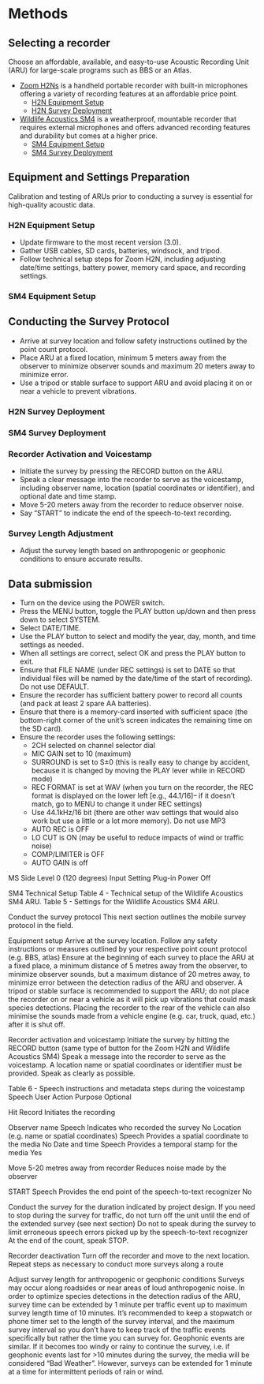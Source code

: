 # Methods

## Selecting a recorder

Choose an affordable, available, and easy-to-use Acoustic Recording Unit (ARU) for large-scale programs such as BBS or an Atlas.

- [Zoom H2Ns]() is a handheld portable recorder with built-in microphones offering a variety of recording features at an affordable price point.
  + [H2N Equipment Setup](#h2n-equipment-setup)
  + [H2N Survey Deployment](#h2n-survey-deployment)
- [Wildlife Acoustics SM4]() is a weatherproof, mountable recorder that requires external microphones and offers advanced recording features and durability but comes at a higher price.
  + [SM4 Equipment Setup](#sm4-equipment-setup)
  + [SM4 Survey Deployment](#h2n-survey-deployment)
    
## Equipment and Settings Preparation

Calibration and testing of ARUs prior to conducting a survey is essential for high-quality acoustic data.

### H2N Equipment Setup

- Update firmware to the most recent version (3.0).
- Gather USB cables, SD cards, batteries, windsock, and tripod.
- Follow technical setup steps for Zoom H2N, including adjusting date/time settings, battery power, memory card space, and recording settings.

### SM4 Equipment Setup

## Conducting the Survey Protocol

- Arrive at survey location and follow safety instructions outlined by the point count protocol.
- Place ARU at a fixed location, minimum 5 meters away from the observer to minimize observer sounds and maximum 20 meters away to minimize error.
- Use a tripod or stable surface to support ARU and avoid placing it on or near a vehicle to prevent vibrations.

### H2N Survey Deployment

### SM4 Survey Deployment

### Recorder Activation and Voicestamp

- Initiate the survey by pressing the RECORD button on the ARU.
- Speak a clear message into the recorder to serve as the voicestamp, including observer name, location (spatial coordinates or identifier), and optional date and time stamp.
- Move 5-20 meters away from the recorder to reduce observer noise.
- Say "START" to indicate the end of the speech-to-text recording.

### Survey Length Adjustment

- Adjust the survey length based on anthropogenic or geophonic conditions to ensure accurate results.

## Data submission

- Turn on the device using the POWER switch. 
- Press the MENU button, toggle the PLAY button up/down and then press down to select SYSTEM. 
- Select DATE/TIME. 
- Use the PLAY button to select and modify the year, day, month, and time settings as needed. 
- When all settings are correct, select OK and press the PLAY button to exit. 
- Ensure that FILE NAME (under REC settings) is set to DATE so that individual files will be named by the date/time of the start of recording). Do not use DEFAULT. 
- Ensure the recorder has sufficient battery power to record all counts (and pack at least 2 spare AA batteries). 
- Ensure that there is a memory-card inserted with sufficient space (the bottom-right corner of the unit’s screen indicates the remaining time on the SD card). 
- Ensure the recorder uses the following settings:
  + 2CH selected on channel selector dial
  + MIC GAIN set to 10 (maximum)
  + SURROUND is set to S±0 (this is really easy to change by accident, because it is changed by moving the PLAY lever while in RECORD mode)
  + REC FORMAT is set at WAV (when you turn on the recorder, the REC format is displayed on the lower left [e.g., 44.1/16]– if it doesn’t match, go to MENU to change it under REC settings)
  + Use 44.1kHz/16 bit (there are other wav settings that would also work but use a little or a lot more memory). Do not use MP3
  + AUTO REC is OFF
  + LO CUT is ON (may be useful to reduce impacts of wind or traffic noise)
  + COMP/LIMITER is OFF
  + AUTO GAIN is off

MS Side Level
0 (120 degrees)
Input Setting
Plug-in Power
Off


SM4 Technical Setup
Table 4 - Technical setup of the Wildlife Acoustics SM4 ARU.
Table 5 - Settings for the Wildlife Acoustics SM4 ARU.

Conduct the survey protocol
This next section outlines the mobile survey protocol in the field.

Equipment setup
Arrive at the survey location. Follow any safety instructions or measures outlined by your respective point count protocol (e.g. BBS, atlas)
Ensure at the beginning of each survey to place the ARU at a fixed place, a minimum distance of 5 metres away from the observer, to minimize observer sounds, but a maximum distance of 20 metres away, to minimize error between the detection radius of the ARU and observer. 
A tripod or stable surface is recommended to support the ARU; do not place the recorder on or near a vehicle as it will pick up vibrations that could mask species detections. 
Placing the recorder to the rear of the vehicle can also minimise the sounds made from a vehicle engine (e.g. car, truck, quad, etc.) after it is shut off.

Recorder activation and voicestamp
Initiate the survey by hitting the RECORD button (same type of button for the Zoom H2N and Wildlife Acoustics SM4)
Speak a message into the recorder to serve as the voicestamp. A location name or spatial coordinates or identifier must be provided.  Speak as clearly as possible. 

Table 6 - Speech instructions and metadata steps during the voicestamp
Speech
User Action
Purpose
Optional


Hit Record
Initiates the recording


Observer name
Speech
Indicates who recorded the survey
No
Location (e.g. name or spatial coordinates)
Speech
Provides a spatial coordinate to the media
No
Date and time
Speech
Provides a temporal stamp for the media
Yes


Move 5-20 metres away from recorder
Reduces noise made by the observer


START
Speech
Provides the end point of the speech-to-text recognizer
No


Conduct the survey for the duration indicated by project design. If you need to stop during the survey for traffic, do not turn off the unit until the end of the extended survey (see next section)
Do not to speak during the survey to limit erroneous speech errors picked up by the speech-to-text recognizer
At the end of the count, speak STOP.

Recorder deactivation
Turn off the recorder and move to the next location. Repeat steps as necessary to conduct more surveys along a route

Adjust survey length for anthropogenic or geophonic conditions
Surveys may occur along roadsides or near areas of loud anthropogenic noise. In order to optimize species detections in the detection radius of the ARU, survey time can be extended by 1 minute per traffic event up to maximum survey length time of 10 minutes. It’s recommended to keep a stopwatch or phone timer set to the length of the survey interval,  and the maximum survey interval so you don’t have to keep track of the traffic events specifically but rather the time you can survey for. Geophonic events are similar. If it becomes too windy or rainy to continue the survey, i.e. if geophonic events last for >10 minutes during the survey, the media will be considered “Bad Weather”. However, surveys can be extended for 1 minute at a time for intermittent periods of rain or wind.
  
